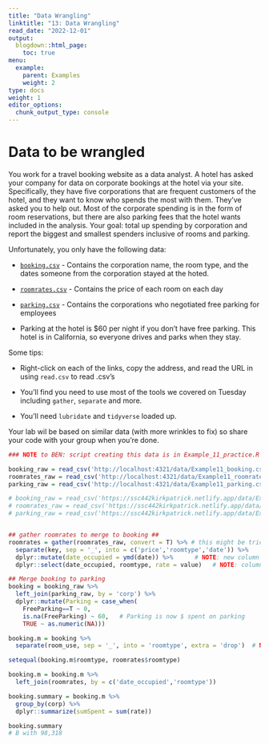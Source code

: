 ```yaml
---
title: "Data Wrangling"
linktitle: "13: Data Wrangling"
read_date: "2022-12-01"
output:
  blogdown::html_page:
    toc: true
menu:
  example:
    parent: Examples
    weight: 2
type: docs
weight: 1
editor_options:
  chunk_output_type: console
---
```



# Data to be wrangled

You work for a travel booking website as a data analyst. A hotel has asked your company for data on corporate bookings at the hotel via your site. Specifically, they have five corporations that are frequent customers of the hotel, and they want to know who spends the most with them. They've asked you to help out. Most of the corporate spending is in the form of room reservations, but there are also parking fees that the hotel wants included in the analysis. Your goal: total up spending by corporation and report the biggest and smallest spenders inclusive of rooms and parking.

Unfortunately, you only have the following data:

- [<i class="fas fa-file-csv"></i> `booking.csv`](/data/Example11_booking.csv) - Contains the corporation name, the room type, and the dates someone from the corporation stayed at the hoted. 

- [<i class="fas fa-file-csv"></i> `roomrates.csv`](/data/Example11_roomrates.csv) - Contains the price of each room on each day

- [<i class="fas fa-file-csv"></i> `parking.csv`](/data/Example11_parking.csv) - Contains the corporations who negotiated free parking for employees

- Parking at the hotel is \$60 per night if you don't have free parking. This hotel is in California, so everyone drives and parks when they stay.



:::fyi

Some tips:

- Right-click on each of the links, copy the address, and read the URL in using `read.csv` to read .csv's

- You'll find you need to use most of the tools we covered on Tuesday including `gather`, `separate` and more.

- You'll need `lubridate` and `tidyverse` loaded up.

:::

Your lab wil be based on similar data (with more wrinkles to fix) so share your code with your group when you're done.


```r
### NOTE to BEN: script creating this data is in Example_11_practice.R in the "working" directory (since I wasn't sure where to put scripts that generate data; don't need the kids finding them)

booking_raw = read_csv('http://localhost:4321/data/Example11_booking.csv')
roomrates_raw = read_csv('http://localhost:4321/data/Example11_roomrates.csv')
parking_raw = read_csv('http://localhost:4321/data/Example11_parking.csv')

# booking_raw = read_csv('https://ssc442kirkpatrick.netlify.app/data/Example11_booking.csv')
# roomrates_raw = read_csv('https://ssc442kirkpatrick.netlify.app/data/Example11_roomrates.csv')
# parking_raw = read_csv('https://ssc442kirkpatrick.netlify.app/data/Example11_parking.csv')


## gather roomrates to merge to booking ##
roomrates = gather(roomrates_raw, convert = T) %>% # this might be tricky since it doesn't require any options!
  separate(key, sep = '_', into = c('price','roomtype','date')) %>%
  dplyr::mutate(date_occupied = ymd(date)) %>%      # NOTE: new column name is exactly the column name for date in booking
  dplyr::select(date_occupied, roomtype, rate = value)   # NOTE: column name can be renamed on the fly with select

## Merge booking to parking
booking = booking_raw %>%
  left_join(parking_raw, by = 'corp') %>%
  dplyr::mutate(Parking = case_when(
    FreeParking==T ~ 0,
    is.na(FreeParking) ~ 60,   # Parking is now $ spent on parking
    TRUE ~ as.numeric(NA)))

booking.m = booking %>%
  separate(room_use, sep = '_', into = 'roomtype', extra = 'drop')  # NOTE: new name for room_use corresponds to the name in roomrates

setequal(booking.m$roomtype, roomrates$roomtype)

booking.m = booking.m %>%
  left_join(roomrates, by = c('date_occupied','roomtype'))

booking.summary = booking.m %>%
  group_by(corp) %>%
  dplyr::summarize(sumSpent = sum(rate))

booking.summary
# B with 98,318
```


